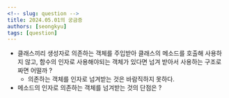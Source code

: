 ```yaml
---
<!-- slug: question -->
title: 2024.05.01의 궁금증
authors: [seongkyu]
tags: [question]
---
```


- 클래스끼리 생성자로 의존하는 객체를 주입받아 클래스의 메소드를 호출해 사용하지 않고, 함수의 인자로 사용해야되는 객체가 있다면 넘겨 받아서 사용하는 구조로 짜면 어떨까 ?
  - 의존하는 객체를 인자로 넘겨받는 것은 바람직하지 못하다.
- 메소드의 인자로 의존하는 객체를 넘겨받는 것의 단점은 ?
